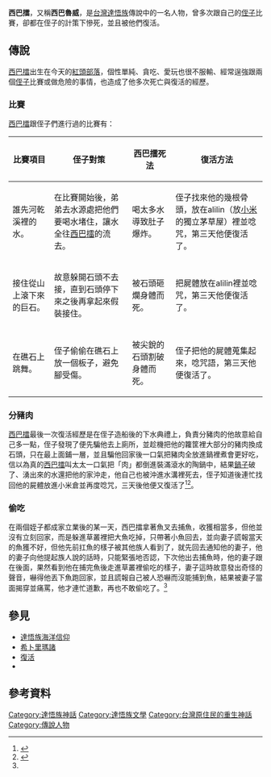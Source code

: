 '''西巴擂'''，又稱'''西巴魯威'''，是[[台灣|台灣]][[達悟族|達悟族]]傳說中的一名人物，曾多次跟自己的[[侄子|侄子]]比賽，卻都在侄子的計策下慘死，並且被他們復活。

== 傳說 ==
[[西巴擂|西巴擂]]出生在今天的[[紅頭村|紅頭部落]]，個性單純、貪吃、愛玩也很不服輸、經常逞強跟兩個[[侄子|侄子]]比賽或做危險的事情，也造成了他多次死亡與復活的經歷。

=== 比賽 ===
[[西巴擂|西巴擂]]跟侄子們進行過的比賽有：
{| class="wikitable sortable"
!比賽項目!!侄子對策!!西巴擂死法!!復活方法
|-
|誰先河乾溪裡的水。
|在比賽開始後，弟弟去水源處把他們要喝水堵住，讓水全往[[西巴擂|西巴擂]]的流去。
|喝太多水導致肚子爆炸。
|侄子找來他的幾根骨頭，放在alilin（放[[小米|小米]]的獨立茅草屋）裡並唸咒，第三天他便復活了。
|-
|接住從山上滾下來的巨石。
|故意躲開石頭不去接，直到石頭停下來之後再拿起來假裝接住。
|被石頭砸爛身體而死。
|把屍體放在alilin裡並唸咒，第三天他便復活了。
|-
|在礁石上跳舞。
|侄子偷偷在礁石上放一個板子，避免腳受傷。
|被尖銳的石頭割破身體而死。
|侄子把他的屍體蒐集起來，唸咒語，第三天他便復活了。
|}

=== 分豬肉 ===
[[西巴擂|西巴擂]]最後一次復活經歷是在侄子造船後的下水典禮上，負責分豬肉的他故意給自己多一點，侄子發現了便先騙他去上廁所，並趁機把他的籮筐裡大部分的豬肉換成石頭，只在最上面鋪一層，並且騙他回家後一口氣把豬肉全放進鍋裡煮會更好吃，信以為真的[[西巴擂|西巴擂]]叫太太一口氣把「肉」都倒進裝滿滾水的陶鍋中，結果[[鍋子|鍋子]]破了、湧出來的水還把他的家沖走，他自己也被沖進水溝裡死去，侄子知道後連忙找回他的屍體放進小米倉並再度唸咒，三天後他便又復活了<ref name="八代灣的神話">{{cite book|last=|first=|date=2011-09-16|title=八代灣的神話|url=https://www.books.com.tw/products/0010518763|location=|publisher=聯經|page=|isbn=9789570838770|author=夏曼．藍波安|access-date=2020-09-21|archive-date=2017-11-13|archive-url=https://web.archive.org/web/20171113190449/http://www.books.com.tw/products/0010518763|dead-url=no}}</ref><ref name="雅美文化故事">{{cite book |last= |first= |date=1986|title=雅美文化故事|url=|location= |publisher=蘭嶼國民中學社會教育工作站|page= |isbn=|author=鍾鳳娣}}</ref>。

===偷吃===
在兩個姪子都成家立業後的某一天，西巴擂拿著魚叉去捕魚，收獲相當多，但他並沒有立刻回家，而是躲進草叢裡把大魚吃掉，只帶著小魚回去，並向妻子謊報當天的魚獲不好，但他先前扛魚的樣子被其他族人看到了，就先回去通知他的妻子，他的妻子向他提起族人說的話時，只能緊張地否認，下次他出去捕魚時，他的妻子跟在後面，果然看到他在捕完魚後走進草叢裡偷吃的樣子，妻子這時故意發出奇怪的聲音，嚇得他丟下魚跑回家，並且謊報自己被人恐嚇而沒能捕到魚，結果被妻子當面揭穿並痛罵，他才連忙道歉，再也不敢偷吃了。<ref name="雅美文化故事"/>

== 參見 ==
*[[達悟族海洋信仰|達悟族海洋信仰]]
*[[希卜里瑪諸|希卜里瑪諸]]
*[[復活|復活]]
*{{link-en|三重死亡|Threefold death}}

== 參考資料 ==
{{reflist}}

{{達悟族神話}}
[[Category:達悟族神話|Category:達悟族神話]]
[[Category:達悟族文學|Category:達悟族文學]]
[[Category:台灣原住民的重生神話|Category:台灣原住民的重生神話]]
[[Category:傳說人物|Category:傳說人物]]